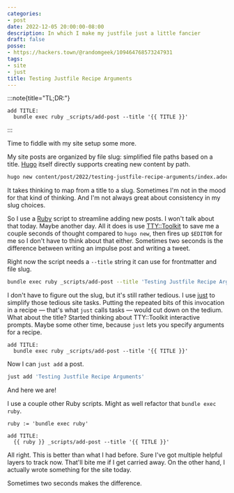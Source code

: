 ```yaml
---
categories:
- post
date: 2022-12-05 20:00:00-08:00
description: In which I make my justfile just a little fancier
draft: false
posse:
- https://hackers.town/@randomgeek/109464768573247931
tags:
- site
- just
title: Testing Justfile Recipe Arguments
---
```


:::note{title="TL;DR:"}
```text
add TITLE:
  bundle exec ruby _scripts/add-post --title '{{ TITLE }}'
```
:::

Time to fiddle with my site setup some more.

[hugo]: https://gohugo.io

My site posts are organized by file slug: simplified file paths based on a title.
[Hugo][hugo] itself directly supports creating new content by path.

```sh
hugo new content/post/2022/testing-justfile-recipe-arguments/index.adoc.txt
```

It takes thinking to map from a title to a slug.
Sometimes I'm not in the mood for that kind of thinking.
And I'm not always great about consistency in my slug choices.

[tty-toolkit]: https://ttytoolkit.org
[ruby]: https://ruby-lang.org

So I use a [Ruby][ruby] script to streamline adding new posts.
I won't talk about that today.
Maybe another day.
All it does is use [TTY::Toolkit][tty-toolkit] to save me a couple seconds of thought compared to `hugo new`,
then fires up `$EDITOR` for me so I don't have to think about that either.
Sometimes two seconds is the difference between writing an impulse post and writing a tweet.

Right now the script needs a `--title` string it can use for frontmatter and file slug.

```sh
bundle exec ruby _scripts/add-post --title 'Testing Justfile Recipe Arguments'
```

[just]: https://just.systems

I don't have to figure out the slug, but it's still rather tedious.
I use [just][just] to simplify those tedious site tasks.
Putting the repeated bits of this invocation in a recipe — that's what `just` calls tasks —
would cut down on the tedium.
What about the title?
Started thinking about TTY::Toolkit interactive prompts.
Maybe some other time, because `just` lets you specify arguments for a recipe.

```text
add TITLE:
  bundle exec ruby _scripts/add-post --title '{{ TITLE }}'
```

Now I can `just add` a post.

```sh
just add 'Testing Justfile Recipe Arguments'
```

And here we are!

I use a couple other Ruby scripts.
Might as well refactor that `bundle exec ruby`.

```text
ruby := 'bundle exec ruby'

add TITLE:
  {{ ruby }} _scripts/add-post --title '{{ TITLE }}'
```

All right.
This is better than what I had before.
Sure I've got multiple helpful layers to track now.
That'll bite me if I get carried away.
On the other hand, I actually wrote something for the site today.

Sometimes two seconds makes the difference.
